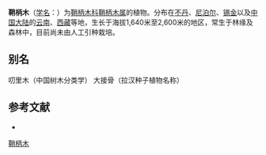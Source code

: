 {{Speciesbox
| name = 鞘柄木
| status = 
| status_system = 
| image = 
| genus = Torricellia
| species = tiliifolia
| authority = DC. Prodn.
}}

'''鞘柄木'''（[[学名|学名]]：{{lang|la|''Torricellia tiliifolia''}}）为[[鞘柄木科|鞘柄木科]][[鞘柄木属|鞘柄木属]]的植物。分布在[[不丹|不丹]]、[[尼泊尔|尼泊尔]]、[[锡金|锡金]]以及[[中国大陆|中国大陆]]的[[云南|云南]]、[[西藏|西藏]]等地，生长于海拔1,640米至2,600米的地区，常生于林缘及森林中，目前尚未由人工引种栽培。

== 别名 ==
叨里木（中国树木分类学） 大接骨（拉汉种子植物名称）

== 参考文献 ==
<div class="references-small">
* {{cite web| url =http://www.bioinfo.cn/db05/KmzwSpecies.php?action=view&id=29819| title =鞘柄木| work =《中国高等植物数据库全库》| publisher =中国科学院微生物研究所| author =昆明植物研究所| accessdate =2009-02-26| deadurl =yes| archiveurl =https://web.archive.org/web/20160305104600/http://www.bioinfo.cn/db05/KmzwSpecies.php?action=view&id=29819| archivedate =2016-03-05}}
</div>
{{Taxonbar|from=Q15232777}}

[[Category:鞘柄木属|鞘柄木]]


{{Apiales-stub}}